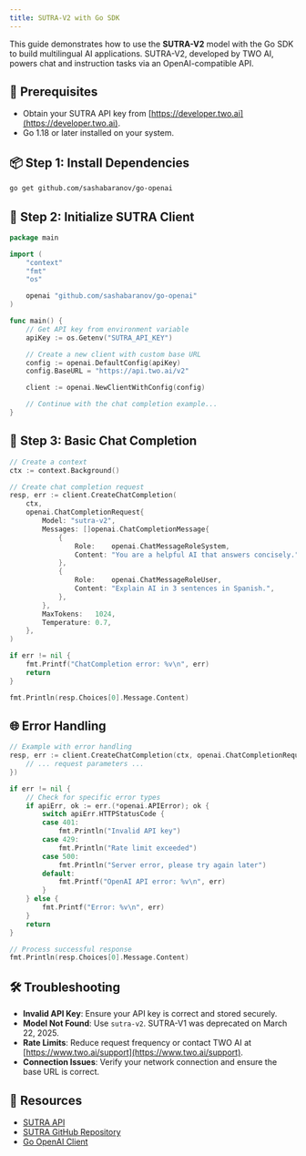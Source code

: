 ```yaml
---
title: SUTRA-V2 with Go SDK
---
```


This guide demonstrates how to use the **SUTRA-V2** model with the Go SDK to build multilingual AI applications. SUTRA-V2, developed by TWO AI, powers chat and instruction tasks via an OpenAI-compatible API.

## 🔧 Prerequisites

- Obtain your SUTRA API key from [https://developer.two.ai](https://developer.two.ai).
- Go 1.18 or later installed on your system.

## 📦 Step 1: Install Dependencies

```bash
go get github.com/sashabaranov/go-openai
```

## 🔐 Step 2: Initialize SUTRA Client

```go
package main

import (
	"context"
	"fmt"
	"os"

	openai "github.com/sashabaranov/go-openai"
)

func main() {
	// Get API key from environment variable
	apiKey := os.Getenv("SUTRA_API_KEY")

	// Create a new client with custom base URL
	config := openai.DefaultConfig(apiKey)
	config.BaseURL = "https://api.two.ai/v2"

	client := openai.NewClientWithConfig(config)

	// Continue with the chat completion example...
}
```

## 💬 Step 3: Basic Chat Completion

```go
// Create a context
ctx := context.Background()

// Create chat completion request
resp, err := client.CreateChatCompletion(
	ctx,
	openai.ChatCompletionRequest{
		Model: "sutra-v2",
		Messages: []openai.ChatCompletionMessage{
			{
				Role:    openai.ChatMessageRoleSystem,
				Content: "You are a helpful AI that answers concisely.",
			},
			{
				Role:    openai.ChatMessageRoleUser,
				Content: "Explain AI in 3 sentences in Spanish.",
			},
		},
		MaxTokens:   1024,
		Temperature: 0.7,
	},
)

if err != nil {
	fmt.Printf("ChatCompletion error: %v\n", err)
	return
}

fmt.Println(resp.Choices[0].Message.Content)
```

## 🌐 Error Handling

```go
// Example with error handling
resp, err := client.CreateChatCompletion(ctx, openai.ChatCompletionRequest{
	// ... request parameters ...
})

if err != nil {
	// Check for specific error types
	if apiErr, ok := err.(*openai.APIError); ok {
		switch apiErr.HTTPStatusCode {
		case 401:
			fmt.Println("Invalid API key")
		case 429:
			fmt.Println("Rate limit exceeded")
		case 500:
			fmt.Println("Server error, please try again later")
		default:
			fmt.Printf("OpenAI API error: %v\n", err)
		}
	} else {
		fmt.Printf("Error: %v\n", err)
	}
	return
}

// Process successful response
fmt.Println(resp.Choices[0].Message.Content)
```

## 🛠 Troubleshooting

- **Invalid API Key**: Ensure your API key is correct and stored securely.
- **Model Not Found**: Use `sutra-v2`. SUTRA-V1 was deprecated on March 22, 2025.
- **Rate Limits**: Reduce request frequency or contact TWO AI at [https://www.two.ai/support](https://www.two.ai/support).
- **Connection Issues**: Verify your network connection and ensure the base URL is correct.

## 📎 Resources

- [SUTRA API](https://developer.two.ai)
- [SUTRA GitHub Repository](https://github.com/sutra-dev/sutra-cookbook)
- [Go OpenAI Client](https://github.com/sashabaranov/go-openai)
